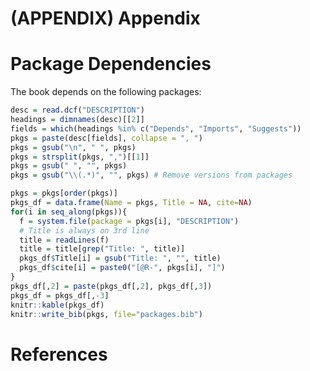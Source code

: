 # (APPENDIX) Appendix {-} 

# Package Dependencies 

The book depends on the following packages:

```r
desc = read.dcf("DESCRIPTION")
headings = dimnames(desc)[[2]]
fields = which(headings %in% c("Depends", "Imports", "Suggests"))
pkgs = paste(desc[fields], collapse = ", ")
pkgs = gsub("\n", " ", pkgs)
pkgs = strsplit(pkgs, ",")[[1]]
pkgs = gsub(" ", "", pkgs)
pkgs = gsub("\\(.*)", "", pkgs) # Remove versions from packages

pkgs = pkgs[order(pkgs)]
pkgs_df = data.frame(Name = pkgs, Title = NA, cite=NA)
for(i in seq_along(pkgs)){
  f = system.file(package = pkgs[i], "DESCRIPTION")
  # Title is always on 3rd line
  title = readLines(f)
  title = title[grep("Title: ", title)]
  pkgs_df$Title[i] = gsub("Title: ", "", title)
  pkgs_df$cite[i] = paste0("[@R-", pkgs[i], "]")
}
pkgs_df[,2] = paste(pkgs_df[,2], pkgs_df[,3])
pkgs_df = pkgs_df[,-3]
knitr::kable(pkgs_df)
knitr::write_bib(pkgs, file="packages.bib")
```


# References {-}
